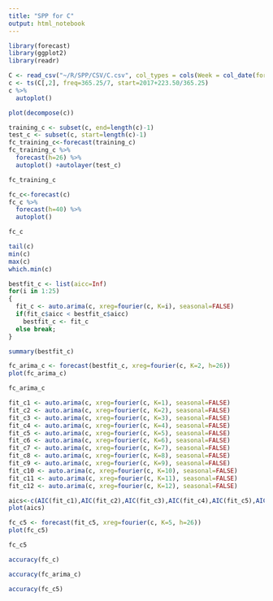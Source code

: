 ```yaml
---
title: "SPP for C"
output: html_notebook
---
```


```r
library(forecast)
library(ggplot2)
library(readr)
```

```r
C <- read_csv("~/R/SPP/CSV/C.csv", col_types = cols(Week = col_date(format = "%Y-%m-%d")))
c <- ts(C[,2], freq=365.25/7, start=2017+223.50/365.25)
c %>%
  autoplot()
```

```r
plot(decompose(c))
```

```r
training_c <- subset(c, end=length(c)-1)
test_c <- subset(c, start=length(c)-1)
fc_training_c<-forecast(training_c)
fc_training_c %>%
  forecast(h=26) %>%
  autoplot() +autolayer(test_c)
```

```r
fc_training_c
```

```r
fc_c<-forecast(c)
fc_c %>%
  forecast(h=40) %>%
  autoplot()
```

```r
fc_c
```

```r
tail(c)
min(c)
max(c)
which.min(c)
```

```r
bestfit_c <- list(aicc=Inf)
for(i in 1:25)
{
  fit_c <- auto.arima(c, xreg=fourier(c, K=i), seasonal=FALSE)
  if(fit_c$aicc < bestfit_c$aicc)
    bestfit_c <- fit_c
  else break;
}
```

```r
summary(bestfit_c)
```

```r
fc_arima_c <- forecast(bestfit_c, xreg=fourier(c, K=2, h=26))
plot(fc_arima_c)
```

```r
fc_arima_c
```

```r
fit_c1 <- auto.arima(c, xreg=fourier(c, K=1), seasonal=FALSE)
fit_c2 <- auto.arima(c, xreg=fourier(c, K=2), seasonal=FALSE)
fit_c3 <- auto.arima(c, xreg=fourier(c, K=3), seasonal=FALSE)
fit_c4 <- auto.arima(c, xreg=fourier(c, K=4), seasonal=FALSE)
fit_c5 <- auto.arima(c, xreg=fourier(c, K=5), seasonal=FALSE)
fit_c6 <- auto.arima(c, xreg=fourier(c, K=6), seasonal=FALSE)
fit_c7 <- auto.arima(c, xreg=fourier(c, K=7), seasonal=FALSE)
fit_c8 <- auto.arima(c, xreg=fourier(c, K=8), seasonal=FALSE)
fit_c9 <- auto.arima(c, xreg=fourier(c, K=9), seasonal=FALSE)
fit_c10 <- auto.arima(c, xreg=fourier(c, K=10), seasonal=FALSE)
fit_c11 <- auto.arima(c, xreg=fourier(c, K=11), seasonal=FALSE)
fit_c12 <- auto.arima(c, xreg=fourier(c, K=12), seasonal=FALSE)
```

```r
aics<-c(AIC(fit_c1),AIC(fit_c2),AIC(fit_c3),AIC(fit_c4),AIC(fit_c5),AIC(fit_c6),AIC(fit_c7),AIC(fit_c8),AIC(fit_c9),AIC(fit_c10),AIC(fit_c11),AIC(fit_c12))
plot(aics)
```

```r
fc_c5 <- forecast(fit_c5, xreg=fourier(c, K=5, h=26))
plot(fc_c5)
```

```r
fc_c5
```

```r
accuracy(fc_c)
```

```r
accuracy(fc_arima_c)
```

```r
accuracy(fc_c5)
```